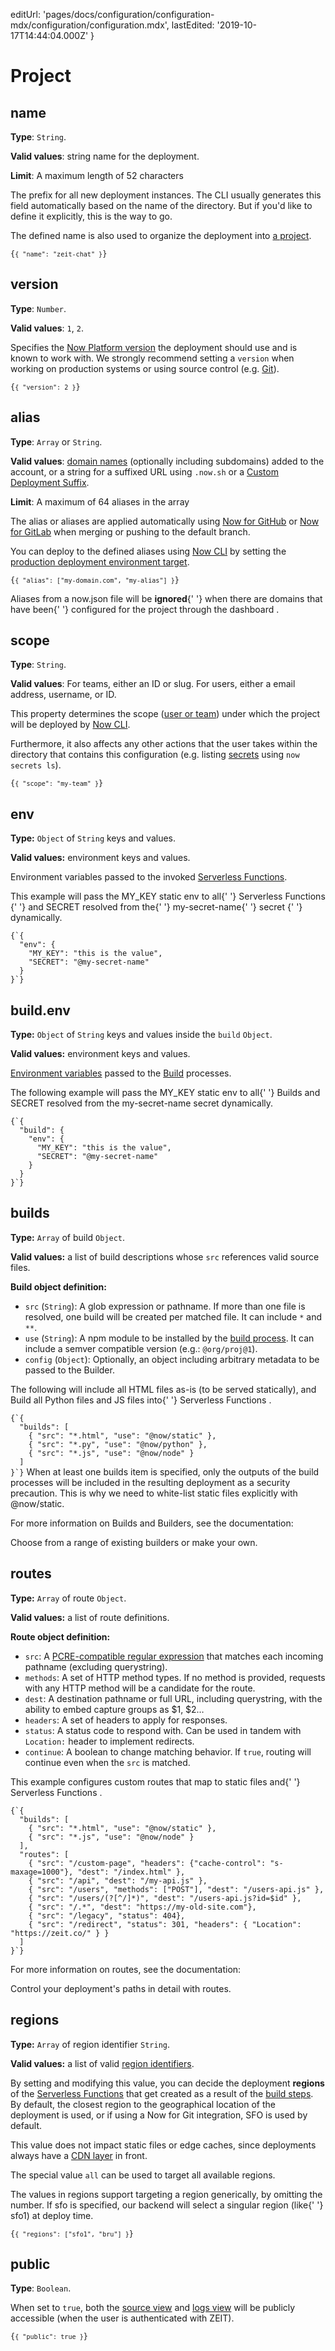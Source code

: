 
  editUrl:
    'pages/docs/configuration/configuration-mdx/configuration/configuration.mdx',
  lastEdited: '2019-10-17T14:44:04.000Z'
}

# Project

## name

**Type**: `String`.

**Valid values**: string name for the deployment.

**Limit**: A maximum length of 52 characters

The prefix for all new deployment instances. The CLI usually generates this field automatically based on the name of the directory. But if you'd like to define it explicitly, this is the way to go.

The defined name is also used to organize the deployment into [a project](/docs/v2/advanced/platform/projects).

<Code lang="json">{`{
  "name": "zeit-chat"
}`}</Code>

## version

**Type**: `Number`.

**Valid values**: `1`, `2`.

Specifies the [Now Platform version](/docs/v2/advanced/platform/overview#versioning) the deployment should use and is known to work with. We strongly recommend setting a `version` when working on production systems or using source control (e.g. [Git](https://git-scm.com)).

<Code lang="json">{`{
  "version": 2
}`}</Code>

## alias

**Type**: `Array` or `String`.

**Valid values**: [domain names](/docs/v2/custom-domains) (optionally including subdomains) added to the account, or a string for a suffixed URL using `.now.sh` or a [Custom Deployment Suffix](/docs/v2/advanced/platform/add-ons/#custom-deployment-suffix).

**Limit**: A maximum of 64 aliases in the array

The alias or aliases are applied automatically using [Now for GitHub](/docs/v2/advanced/now-for-github) or [Now for GitLab](/docs/v2/advanced/now-for-gitlab) when merging or pushing to the default branch.

You can deploy to the defined aliases using [Now CLI](/download) by setting the [production deployment environment target](/docs/v2/custom-domains#deploying-with-your-domain).

<Code lang="json">{`{
  "alias": ["my-domain.com", "my-alias"]
}`}</Code>

<Note>
  Aliases from a <InlineCode>now.json</InlineCode> file will be <b>ignored</b>{' '}
  when there are domains that have been{' '}
  <GenericLink href="/docs/v2/custom-domains/#deploying-with-your-domain">
    configured for the project through the dashboard
  </GenericLink>
  .
</Note>

## scope

**Type**: `String`.

**Valid values**: For teams, either an ID or slug. For users, either a email address, username, or ID.

This property determines the scope ([user or team](/docs/v2/advanced/platform/users-and-teams/)) under which the project will be deployed by [Now CLI](/download).

Furthermore, it also affects any other actions that the user takes within the directory that contains this configuration (e.g. listing [secrets](/docs/v2/serverless-functions/env-and-secrets/) using `now secrets ls`).

<Code lang="json">{`{
  "scope": "my-team"
}`}</Code>

## env

**Type:** `Object` of `String` keys and values.

**Valid values:** environment keys and values.

Environment variables passed to the invoked [Serverless Functions](/docs/v2/advanced/concepts/serverless-functions).

<P>
  This example will pass the <InlineCode>MY_KEY</InlineCode> static env to all{' '}
  <GenericLink href="/docs/v2/advanced/concepts/serverless-functions">
    Serverless Functions
  </GenericLink>{' '}
  and <InlineCode>SECRET</InlineCode> resolved from the{' '}
  <InlineCode>my-secret-name</InlineCode>{' '}
  <GenericLink href="/docs/v2/serverless-functions/env-and-secrets">
    secret
  </GenericLink>{' '}
  dynamically.
</P>
<Code lang="json">{`{
  "env": {
    "MY_KEY": "this is the value",
    "SECRET": "@my-secret-name"
  }
}`}</Code>

## build.env

**Type:** `Object` of `String` keys and values inside the `build` `Object`.

**Valid values:** environment keys and values.

[Environment variables](/docs/v2/build-step/#using-environment-variables-and-secrets) passed to the [Build](/docs/v2/advanced/builders) processes.

<P>
  The following example will pass the <InlineCode>MY_KEY</InlineCode> static
  env to all{' '}
  <GenericLink href="/docs/v2/advanced/builders">Builds</GenericLink> and
  <InlineCode>SECRET</InlineCode> resolved from the <InlineCode>
    my-secret-name
  </InlineCode> <GenericLink href="/docs/v2/build-step/#using-environment-variables-and-secrets">
    secret
  </GenericLink> dynamically.
</P>
<Code lang="json">{`{
  "build": {
    "env": {
      "MY_KEY": "this is the value",
      "SECRET": "@my-secret-name"
    }
  }
}`}</Code>

## builds

**Type:** `Array` of build `Object`.

**Valid values:** a list of build descriptions whose `src` references valid source files.

**Build object definition:**

- `src` (`String`): A glob expression or pathname. If more than one file is resolved, one build will be created per matched file. It can include `*` and `**`.
- `use` (`String`): A npm module to be installed by the [build process](/docs/v2/advanced/builders). It can include a semver compatible version (e.g.: `@org/proj@1`).
- `config` (`Object`): Optionally, an object including arbitrary metadata to be passed to the Builder.

<P>
  The following will include all HTML files as-is (to be served statically),
  and <GenericLink href="/docs/v2/advanced/builders">Build</GenericLink> all
  Python files and JS files into{' '}
  <GenericLink href="/docs/v2/advanced/concepts/serverless-functions">
    Serverless Functions
  </GenericLink>
  .
</P>
<Code lang="json">{`{
  "builds": [
    { "src": "*.html", "use": "@now/static" },
    { "src": "*.py", "use": "@now/python" },
    { "src": "*.js", "use": "@now/node" }
  ]
}`}</Code>

<Note>
  When at least one <InlineCode>builds</InlineCode> item is specified, only the
  outputs of the build processes will be included in the resulting deployment as
  a security precaution. This is why we need to white-list static files
  explicitly with
  <InlineCode>@now/static</InlineCode>.
</Note>

For more information on Builds and Builders, see the documentation:

<Card title="Builders" href="/docs/v2/advanced/builders">
  Choose from a range of existing builders or make your own.
</Card>

## routes

**Type:** `Array` of route `Object`.

**Valid values:** a list of route definitions.

**Route object definition:**

- `src`: A [PCRE-compatible regular expression](https://www.pcre.org/original/doc/html/pcrepattern.html) that matches each incoming pathname (excluding querystring).
- `methods`: A set of HTTP method types. If no method is provided, requests with any HTTP method will be a candidate for the route.
- `dest`: A destination pathname or full URL, including querystring, with the ability to embed capture groups as $1, $2…
- `headers`: A set of headers to apply for responses.
- `status`: A status code to respond with. Can be used in tandem with `Location:` header to implement redirects.
- `continue`: A boolean to change matching behavior. If `true`, routing will continue even when the `src` is matched.

<P>
  This example configures custom routes that map to static files and{' '}
  <GenericLink href="/docs/v2/advanced/concepts/serverless-functions">
    Serverless Functions
  </GenericLink>
  .
</P>
<Code lang="json">{`{
  "builds": [
    { "src": "*.html", "use": "@now/static" },
    { "src": "*.js", "use": "@now/node" }
  ],
  "routes": [
    { "src": "/custom-page", "headers": {"cache-control": "s-maxage=1000"}, "dest": "/index.html" },
    { "src": "/api", "dest": "/my-api.js" },
    { "src": "/users", "methods": ["POST"], "dest": "/users-api.js" },
    { "src": "/users/(?<id>[^/]*)", "dest": "/users-api.js?id=$id" },
    { "src": "/.*", "dest": "https://my-old-site.com"},
    { "src": "/legacy", "status": 404},
    { "src": "/redirect", "status": 301, "headers": { "Location": "https://zeit.co/" } }
  ]
}`}</Code>

For more information on routes, see the documentation:

<Card title="Routes" href="/docs/configuration#routes">
  Control your deployment's paths in detail with routes.
</Card>

## regions

**Type:** `Array` of region identifier `String`.

**Valid values:** a list of valid [region identifiers](/docs/v2/advanced/platform/regions-and-providers).

By setting and modifying this value, you can decide the deployment **regions** of the [Serverless Functions](/docs/v2/advanced/concepts/serverless-functions) that get created as a result of the [build steps](/docs/v2/build-step). By default, the closest region to the geographical location of the deployment is used, or if using a Now for Git integration, SFO is used by default.

This value does not impact static files or edge caches, since deployments always have a [CDN layer](/docs/v2/advanced/concepts/cdn-and-global-distribution/) in front.

The special value `all` can be used to target all available regions.

<Note>
  The values in <InlineCode>regions</InlineCode> support targeting a region
  generically, by omitting the number. If <InlineCode>sfo</InlineCode> is
  specified, our backend will select a singular region (like{' '}
  <InlineCode>sfo1</InlineCode>) at deploy time.
</Note>

<Code lang="json">{`{
  "regions": ["sfo1", "bru"]
}`}</Code>

## public

**Type**: `Boolean`.

When set to `true`, both the [source view](/docs/v2/advanced/concepts/special-paths#source-view) and [logs view](/docs/v2/advanced/concepts/special-paths#logs-view) will be publicly accessible (when the user is authenticated with ZEIT).

<Code lang="json">{`{
  "public": true
}`}</Code>
